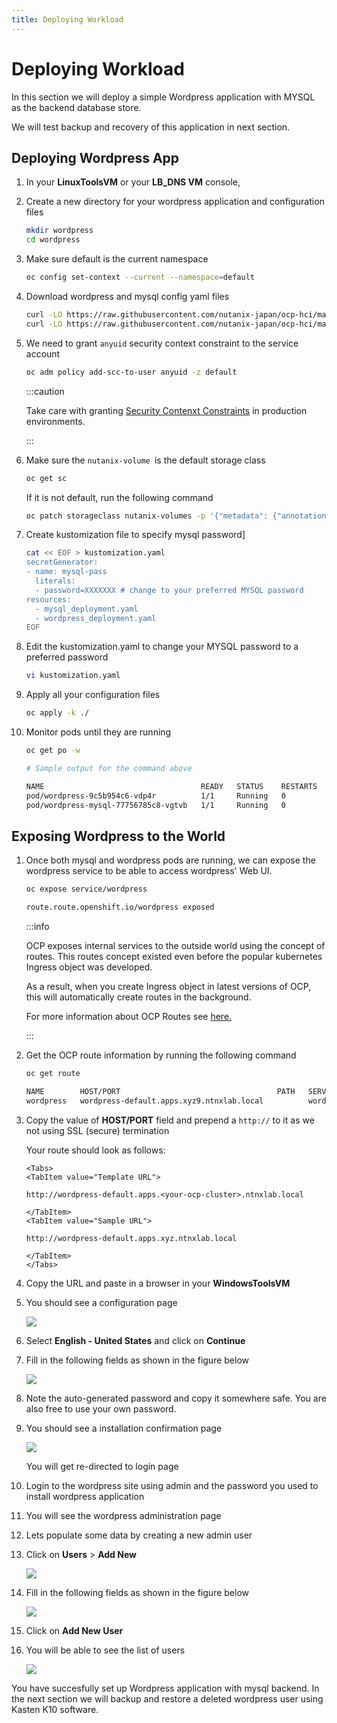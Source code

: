 ```yaml
---
title: Deploying Workload
---
```


# Deploying Workload

In this section we will deploy a simple Wordpress application with MYSQL as the backend database store.

We will test backup and recovery of this application in next section.

## Deploying Wordpress App

1. In your **LinuxToolsVM** or your **LB_DNS VM** console,

6.  Create a new directory for your wordpress application and configuration files

    ``` bash
    mkdir wordpress 
    cd wordpress
    ```

7.  Make sure default is the current namespace

    ``` bash
    oc config set-context --current --namespace=default
    ```

8.  Download wordpress and mysql config yaml files

    ``` bash
    curl -LO https://raw.githubusercontent.com/nutanix-japan/ocp-hci/main/ocp_wordpress_deploy/mysql_deployment.yaml
    curl -LO https://raw.githubusercontent.com/nutanix-japan/ocp-hci/main/ocp_wordpress_deploy/wordpress_deployment.yaml 
    ```
9.  We need to grant ``anyuid`` security context constraint to the service account
    
    ```bash
    oc adm policy add-scc-to-user anyuid -z default
    ```
    :::caution

    Take care with granting [Security Contenxt Constraints](https://docs.openshift.com/container-platform/3.11/admin_guide/manage_scc.html) in production environments. 
    
    :::
    
9.  Make sure the ``nutanix-volume ``is the default storage class

    ``` bash
    oc get sc
    ```
    If it is not default, run the following command

    ```bash
    oc patch storageclass nutanix-volumes -p '{"metadata": {"annotations":{"storageclass.kubernetes.io/is-default-class":"true"}}}'
    ```

10. Create kustomization file to specify mysql password\]

    ``` bash {5}
    cat << EOF > kustomization.yaml
    secretGenerator:
    - name: mysql-pass
      literals:
      - password=XXXXXXX # change to your preferred MYSQL password
    resources:
      - mysql_deployment.yaml
      - wordpress_deployment.yaml
    EOF
    ```

11. Edit the kustomization.yaml to change your MYSQL password to a preferred password

    ``` bash
    vi kustomization.yaml
    ```

12. Apply all your configuration files

    ``` bash
    oc apply -k ./
    ```

13. Monitor pods until they are running

    ``` bash
    oc get po -w
    ```

    ``` bash
    # Sample output for the command above

    NAME                                   READY   STATUS    RESTARTS   AGE
    pod/wordpress-9c5b954c6-vdp4r          1/1     Running   0          3m11s
    pod/wordpress-mysql-77756785c8-vgtvb   1/1     Running   0          3m11s
    ```

## Exposing Wordpress to the World

1. Once both mysql and wordpress pods are running, we can expose the
    wordpress service to be able to access wordpress\' Web UI.

    ``` bash
    oc expose service/wordpress
    ```
    ``` bash title="Output"
    route.route.openshift.io/wordpress exposed
    ```

    :::info
  
    OCP exposes internal services to the outside world using the concept of routes. This routes concept existed even before the popular
    kubernetes Ingress object was developed.

    As a result, when you create Ingress object in latest versions of OCP, this will automatically create routes in the background.

    For more information about OCP Routes see [here.](https://docs.openshift.com/container-platform/3.11/architecture/networking/routes.html)
    
    :::

2. Get the OCP route information by running the following command

    ``` bash
    oc get route
    ```

    ```bash title="Output"
    NAME        HOST/PORT                                   PATH   SERVICES    PORT   TERMINATION   WILDCARD
    wordpress   wordpress-default.apps.xyz9.ntnxlab.local          wordpress   80                   None
    ```

3. Copy the value of **HOST/PORT** field and prepend a `http://` to it as we not using SSL (secure) termination

    Your route should look as follows:

    ```mdx-code-block
    <Tabs>
    <TabItem value="Template URL">
    ```
    ``` url
    http://wordpress-default.apps.<your-ocp-cluster>.ntnxlab.local
    ```
    ```mdx-code-block
    </TabItem>
    <TabItem value="Sample URL">
    ```
    ``` url
    http://wordpress-default.apps.xyz.ntnxlab.local
    ```
    ```mdx-code-block
    </TabItem>
    </Tabs>
    ```
4. Copy the URL and paste in a browser in your **WindowsToolsVM**

5. You should see a configuration page

    ![](ocp_wordpress_deploy_images/ocp_wp_flash.png)

6. Select **English - United States** and click on **Continue**

7. Fill in the following fields as shown in the figure below

    ![](ocp_wordpress_deploy_images/ocp_wp_config_options.png)

8. Note the auto-generated password and copy it somewhere safe. You are also free to use your own password.

9. You should see a installation confirmation page

    ![](ocp_wordpress_deploy_images/ocp_wp_install_success.png)

    You will get re-directed to login page

10. Login to the wordpress site using admin and the password you used to install wordpress application

24. You will see the wordpress administration page

25. Lets populate some data by creating a new admin user

26. Click on **Users** > **Add New**

    ![](ocp_wordpress_deploy_images/ocp_wp_users_addnew.png)

27. Fill in the following fields as shown in the figure below

    ![](ocp_wordpress_deploy_images/ocp_wp_create_newuser.png)

28. Click on **Add New User**

29. You will be able to see the list of users

    ![](ocp_wordpress_deploy_images/ocp_wp_user_list.png)

You have succesfully set up Wordpress application with mysql backend. In the next section we will backup and restore a deleted wordpress user using Kasten K10 software.
